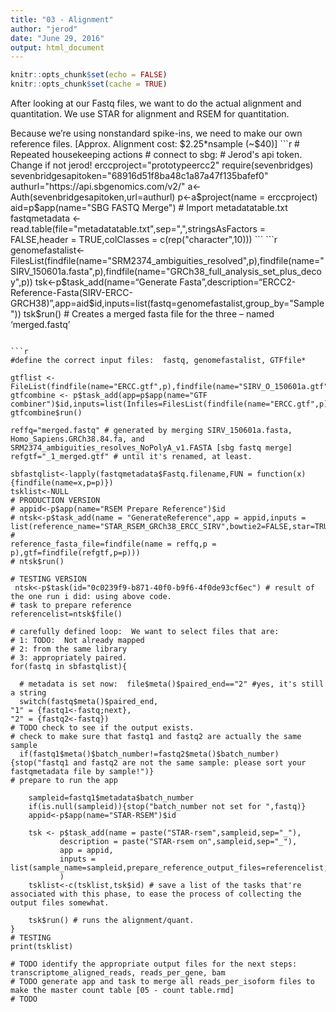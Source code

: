 ```yaml
---
title: "03 - Alignment"
author: "jerod"
date: "June 29, 2016"
output: html_document
---
```


```r
knitr::opts_chunk$set(echo = FALSE)
knitr::opts_chunk$set(cache = TRUE)
```


After looking at our Fastq files, we want to do the actual alignment and quantitation.
We use STAR for alignment and RSEM for quantitation.

Because we're using nonstandard spike-ins, we need to make our own reference files.
[Approx. Alignment cost:  $2.25*nsample (~$40)]
```r
# Repeated housekeeping actions
# connect to sbg:
# Jerod's api token. Change if not jerod!
erccproject="prototypeercc2"
require(sevenbridges)
sevenbridgesapitoken="68916d51f8ba48c1a87a47f135bafef0"
authurl="https://api.sbgenomics.com/v2/"
a<-Auth(sevenbridgesapitoken,url=authurl)
p<-a$project(name = erccproject)
aid=p$app(name="SBG FASTQ Merge")
# Import metadatatable.txt
fastqmetadata <- read.table(file="metadatatable.txt",sep=",",stringsAsFactors = FALSE,header = TRUE,colClasses = c(rep("character",10)))
```
```r
genomefastalist<-FilesList(findfile(name="SRM2374_ambiguities_resolved",p),findfile(name="SIRV_150601a.fasta",p),findfile(name="GRCh38_full_analysis_set_plus_decoy",p))
tsk<-p$task_add(name="Generate Fasta",description="ERCC2-Reference-Fasta(SIRV-ERCC-GRCH38)",app=aid$id,inputs=list(fastq=genomefastalist,group_by="Sample"))
tsk$run()
# Creates a merged fasta file for the three -- named 'merged.fastq'
```

```r
#define the correct input files:  fastq, genomefastalist, GTFfile*

gtflist <- FileList(findfile(name="ERCC.gtf",p),findfile(name="SIRV_O_150601a.gtf",p),findfile(name="Homo_sapiens.GRCh38.84.gtf",p))
gtfcombine <- p$task_add(app=p$app(name="GTF combiner")$id,inputs=list(Infiles=FilesList(findfile(name="ERCC.gtf",p),findfile(name="SIRV_O_150601a.gtf",p),findfile(name="Homo_sapiens.GRCh38.84.gtf",p))))
gtfcombine$run()

reffq="merged.fastq" # generated by merging SIRV_150601a.fasta, Homo_Sapiens.GRCh38.84.fa, and SRM2374_ambiguities_resolves_NoPolyA_v1.FASTA [sbg fastq merge]
refgtf="_1_merged.gtf" # until it's renamed, at least.  

sbfastqlist<-lapply(fastqmetadata$Fastq.filename,FUN = function(x){findfile(name=x,p=p)})
tsklist<-NULL
# PRODUCTION VERSION
# appid<-p$app(name="RSEM Prepare Reference")$id
# ntsk<-p$task_add(name = "GenerateReference",app = appid,inputs = list(reference_name="STAR_RSEM_GRCh38_ERCC_SIRV",bowtie2=FALSE,star=TRUE,bowtie=FALSE,star_sjdboverhang=100,
#                                                                     reference_fasta_file=findfile(name = reffq,p = p),gtf=findfile(refgtf,p=p)))
# ntsk$run()

# TESTING VERSION
 ntsk<-p$task(id="0c0239f9-b871-40f0-b9f6-4f0de93cf6ec") # result of the one run i did: using above code.
# task to prepare reference
referencelist=ntsk$file() 

# carefully defined loop:  We want to select files that are:
# 1: TODO:  Not already mapped 
# 2: from the same library
# 3: appropriately paired.
for(fastq in sbfastqlist){
  
  # metadata is set now:  file$meta()$paired_end=="2" #yes, it's still a string
  switch(fastq$meta()$paired_end,
"1" = {fastq1<-fastq;next},
"2" = {fastq2<-fastq})
# TODO check to see if the output exists.
# check to make sure that fastq1 and fastq2 are actually the same sample
  if(fastq1$meta()$batch_number!=fastq2$meta()$batch_number){stop("fastq1 and fastq2 are not the same sample: please sort your fastqmetadata file by sample!")}
# prepare to run the app 
  
    sampleid=fastq1$metadata$batch_number
    if(is.null(sampleid)){stop("batch_number not set for ",fastq)}
    appid<-p$app(name="STAR-RSEM")$id
    
    tsk <- p$task_add(name = paste("STAR-rsem",sampleid,sep="_"), 
           description = paste("STAR-rsem on",sampleid,sep="_"), 
           app = appid,
           inputs = list(sample_name=sampleid,prepare_reference_output_files=referencelist,input_archive_file=fastq1,input_archive_file_1=fastq2)
           )
    tsklist<-c(tsklist,tsk$id) # save a list of the tasks that're associated with this phase, to ease the process of collecting the output files somewhat.

    tsk$run() # runs the alignment/quant.
}
# TESTING 
print(tsklist)

# TODO identify the appropriate output files for the next steps: transcriptome_aligned_reads, reads_per_gene, bam
# TODO generate app and task to merge all reads_per_isoform files to make the master count table [05 - count table.rmd]
# TODO 
````